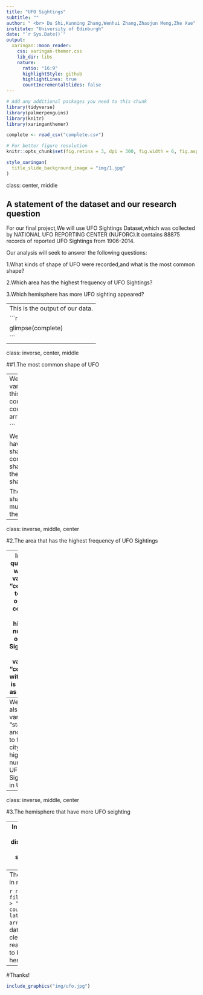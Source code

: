 ```yaml
---
title: "UFO Sightings"
subtitle: ""
author: " <br> Du Shi,Kunning Zhang,Wenhui Zhang,Zhaojun Meng,Zhe Xue"
institute: "University of Edinburgh"
date: "`r Sys.Date()`"
output:
  xaringan::moon_reader:
    css: xaringan-themer.css
    lib_dir: libs
    nature:
      ratio: "16:9"
      highlightStyle: github
      highlightLines: true
      countIncrementalSlides: false
---
```


```r
# Add any additional packages you need to this chunk
library(tidyverse)
library(palmerpenguins)
library(knitr)
library(xaringanthemer)
```

```r
complete <- read_csv("complete.csv")
```

```r
# For better figure resolution
knitr::opts_chunk$set(fig.retina = 3, dpi = 300, fig.width = 6, fig.asp = 0.618, out.width = "80%")
```


```r
style_xaringan(
  title_slide_background_image = "img/1.jpg"
)
```

class: center, middle

## A statement of the dataset and our research question

For our final project,We will use UFO Sightings Dataset,which was collected by NATIONAL UFO REPORTING CENTER (NUFORC).It contains 88875 records of reported UFO Sightings from 1906-2014.
   
Our analysis will seek to answer the following questions:
   
1.What kinds of shape of UFO were recorded,and what is the most common shape?

2.Which area has the highest frequency of UFO Sightings? 

3.Which hemisphere has more UFO sighting appeared?

---
This is the output of our data.
```r
 glimpse(complete)
```
---

class: inverse, center, middle

##1.The most common shape of UFO

---
We use shape variable to solve this question
```r
complete%>%
  count(shape)%>%
  arrange(desc(n))


```

We find UFOs have 30 different shapes,they also contain unknown shape,so maybe they have more shapes.

The most common shape is light,it is much more than the triangle.

---

class: inverse, middle, center

#2.The area that has the highest frequency of UFO Sightings

---
In this question, we use variable "country" to find out the country with highest number of UFO Sightings.(The variable "country" with "NA" is named as Other.)

```r
complete %>%
  mutate(country = 
           case_when(
             country == "au" ~ "Australia",
             country == "ca" ~ "Canada",
             country == "de" ~ "Germany",
             country == "gb" ~ "Great Britain",
             country == "us" ~ "United States of America",
             TRUE ~ "Other"
        )) %>%
  count(country) %>%
  arrange(desc(n)) %>%
  rename(number = n) 
```
We find the United States of America has the highest number of UFO Sightings.
---
We can also use variable "state" and "city" to find the city with highest number of UFO Sightings in US.
```r
complete %>%
  mutate(country = 
           case_when(
             country == "au" ~ "Australia",
             country == "ca" ~ "Canada",
             country == "de" ~ "Germany",
             country == "gb" ~ "Great Britain",
             country == "us" ~ "United States of America",
             TRUE ~ "Other"
        )) %>%
  filter(country == "United States of America")%>%
  count(city,state) %>%
  arrange(desc(n)) %>%
  rename(number = n)
```

---

class: inverse, middle, center

#3.The hemisphere that have more UFO seighting


---
In this question, variable "latitude" is used to discuss the question.
We will first look at the sightings happened in equator.

```r
equator <- filter(complete, latitude== "0")
count(equator, latitude)
```
Then look at the sightings in southern hemisphere

```r
southernhemisphere <- filter(complete,latitude < "0")
count(southernhemisphere, latitude) %>%
  arrange(desc(n))
```




---
Then look at the sightings in northern hemisphere.
 
```r
northernhemisphere <- filter(complete, latitude > "0")
count(northernhemisphere, latitude) %>%
  arrange(desc(n))
```
From the data, we can find that it is clear that if UFO sighting is real, then it is more likely to be seen in northern hemisphere.

---

#Thanks!

```r
include_graphics("img/ufo.jpg")
```

